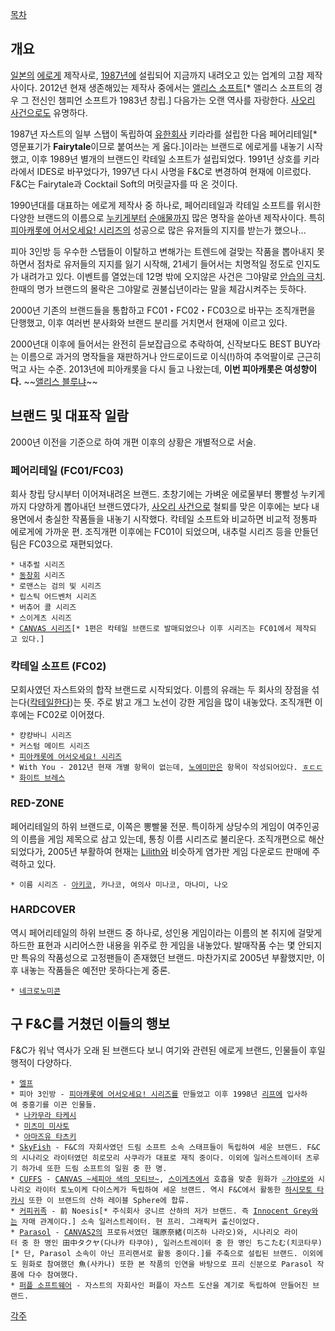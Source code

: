 [[목차]]

== 개요 ==
[[일본]]의 [[에로게]] 제작사로, [[1987년]]에 설립되어 지금까지 내려오고 있는 업계의 고참 제작사이다. 2012년 현재 생존해있는 제작사 중에서는 [[앨리스 소프트]][* 앨리스 소프트의 경우 그 전신인 챔피언 소프트가 1983년 창립.] 다음가는 오랜 역사를 자랑한다. [[사오리 사건]]으로도 유명하다.

1987년 자스트의 일부 스탭이 독립하여 [[유한회사]] 키라라를 설립한 다음 페어리테일[* 영문표기가 '''Fairytale'''이므로 붙여쓰는 게 옳다.]이라는 브랜드로 에로게를 내놓기 시작했고, 이후 1989년 별개의 브랜드인 칵테일 소프트가 설립되었다. 1991년 상호를 키라라에서 IDES로 바꾸었다가, 1997년 다시 사명을 F&C로 변경하여 현재에 이르렀다. F&C는 Fairytale과 Cocktail Soft의 머릿글자를 따 온 것이다.

1990년대를 대표하는 에로게 제작사 중 하나로, 페어리테일과 칵테일 소프트를 위시한 다양한 브랜드의 이름으로 [[누키게]]부터 [[순애물]]까지 많은 명작을 쏟아낸 제작사이다. 특히 [[피아캐롯에 어서오세요! 시리즈]]의 성공으로 많은 유저들의 지지를 받는가 했으나...

피아 3인방 등 우수한 스탭들이 이탈하고 변해가는 트렌드에 걸맞는 작품을 뽑아내지 못하면서 점차로 유저들의 지지를 잃기 시작해, 21세기 들어서는 치명적일 정도로 인지도가 내려가고 있다. 이벤트를 열었는데 12명 밖에 오지않은 사건은 그야말로 [http://overdread.egloos.com/4795383 안습의 극치]. 한때의 명가 브랜드의 몰락은 그야말로 권불십년이라는 말을 체감시켜주는 듯하다.

2000년 기존의 브랜드들을 통합하고 FC01・FC02・FC03으로 바꾸는 조직개편을 단행했고, 이후 여러번 분사화와 브랜드 분리를 거치면서 현재에 이르고 있다.

2000년대 이후에 들어서는 완전히 듣보잡급으로 추락하여, 신작보다도 BEST BUY라는 이름으로 과거의 명작들을 재판하거나 안드로이드로 이식(!)하여 추억팔이로 근근히 먹고 사는 수준. 2013년에 피아캐롯을 다시 들고 나왔는데, '''이번 피아캐롯은 여성향이다.''' ~~[[앨리스 블루]]냐~~

== 브랜드 및 대표작 일람 ==
2000년 이전을 기준으로 하여 개편 이후의 상황은 개별적으로 서술.

=== 페어리테일 (FC01/FC03) ===
회사 창립 당시부터 이어져내려온 브랜드. 초창기에는 가벼운 에로물부터 뽕빨성 누키게까지 다양하게 뽑아내던 브랜드였다가, [[사오리 사건]]으로 철퇴를 맞은 이후에는 보다 내용면에서 충실한 작품들을 내놓기 시작했다. 칵테일 소프트와 비교하면 비교적 정통파 에로게에 가까운 편. 조직개편 이후에는 FC01이 되었으며, 내추럴 시리즈 등을 만들던 팀은 FC03으로 재편되었다.
 * 내추럴 시리즈
 * [[동창회]] 시리즈
 * 로맨스는 검의 빛 시리즈
 * 립스틱 어드벤처 시리즈
 * 버츄어 콜 시리즈
 * 스이게츠 시리즈
 * [[CANVAS 시리즈]][* 1편은 칵테일 브랜드로 발매되었으나 이후 시리즈는 FC01에서 제작되고 있다.]

=== 칵테일 소프트 (FC02) ===
모회사였던 자스트와의 합작 브랜드로 시작되었다. 이름의 유래는 두 회사의 장점을 섞는다([[칵테일]]한다)는 뜻. 주로 밝고 개그 노선이 강한 게임을 많이 내놓았다. 조직개편 이후에는 FC02로 이어졌다.
 * 컁컁바니 시리즈
 * 커스텀 메이트 시리즈
 * [[피아캐롯에 어서오세요! 시리즈]]
 * With You - 2012년 현재 개별 항목이 없는데, [[노에미]]만은 항목이 작성되어있다. [[ㅎㄷㄷ]]
 * [[화이트 브레스]]

=== RED-ZONE ===
페어리테일의 하위 브랜드로, 이쪽은 뽕빨물 전문. 특이하게 상당수의 게임이 여주인공의 이름을 게임 제목으로 삼고 있는데, 통칭 이름 시리즈로 불리운다. 조직개편으로 해산되었다가, 2005년 부활하여 현재는 [[Lilith]]와 비슷하게 염가판 게임 다운로드 판매에 주력하고 있다.
 * 이름 시리즈 - [[아키코]], 카나코, 여의사 미나코, 마나미, 나오

=== HARDCOVER ===
역시 페어리테일의 하위 브랜드 중 하나로, 성인용 게임이라는 이름의 본 취지에 걸맞게 하드한 표현과 시리어스한 내용을 위주로 한 게임을 내놓았다. 발매작품 수는 몇 안되지만 특유의 작품성으로 고정팬들이 존재했던 브랜드. 마찬가지로 2005년 부활했지만, 이후 내놓는 작품들은 예전만 못하다는게 중론.
 * [[네크로노미콘(게임)|네크로노미콘]]

== 구 F&C를 거쳤던 이들의 행보 ==

F&C가 워낙 역사가 오래 된 브랜드다 보니 여기와 관련된 에로게 브랜드, 인물들이 후일 행적이 다양하다.
 
 * [[엘프(게임 회사)|엘프]]
 * 피아 3인방 - [[피아캐롯에 어서오세요! 시리즈]]를 만들었고 이후 1998년 [[리프]]에 입사하여 중흥기를 이끈 인물들.
  * [[나카무라 타케시]]
  * [[미츠미 미사토]]
  * [[아마즈유 타츠키]]
 * [[SkyFish]] - F&C의 자회사였던 드림 소프트 소속 스태프들이 독립하여 세운 브랜드. F&C의 시나리오 라이터였던 히로모리 사쿠라가 대표로 재직 중이다. 이외에 일러스트레이터 츠루기 하가네 또한 드림 소프트의 일원 중 한 명.
 * [[CUFFS]] - [[CANVAS ~세피아 색의 모티브~]], [[스이게츠]]에서 호흡을 맞춘 원화가 [[[가야로#s-2|☆가야로]]와 시나리오 라이터 토노이케 다이스케가 독립하여 세운 브랜드. 역시 F&C에서 활동한 [[하시모토 타카시]] 또한 이 브랜드의 산하 레이블 Sphere에 합류.
 * [[커피귀족]] - 前 Noesis[* 주식회사 궁니르 산하의 저가 브랜드. 즉 [[Innocent Grey]]와는 자매 관계이다.] 소속 일러스트레이터. 현 프리. 그래픽커 출신이었다.
 * [[Parasol]] - [[CANVAS2]]의 프로듀서였던 瑞原奈緒(미즈하 나라오)와, 시나리오 라이터 중 한 명인 田中タクヤ(다나카 타쿠야), 일러스트레이터 중 한 명인 ちこたむ(치코타무)[* 단, Parasol 소속이 아닌 프리랜서로 활동 중이다.]를 주축으로 설립된 브랜드. 이외에도 원화로 참여했던 魚(사카나) 또한 본 작품의 인연을 바탕으로 프리 신분으로 Parasol 작품에 다수 참여했다.
 * [[퍼플 소프트웨어]] - 자스트의 자회사인 퍼플이 자스트 도산을 계기로 독립하여 만들어진 브랜드.

 

[[각주]]
